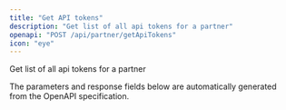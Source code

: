 ```yaml
---
title: "Get API tokens"
description: "Get list of all api tokens for a partner"
openapi: "POST /api/partner/getApiTokens"
icon: "eye"
---
```


Get list of all api tokens for a partner

<Note>
The parameters and response fields below are automatically generated from the OpenAPI specification.
</Note>
